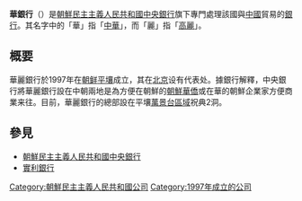 '''華{{Ruby|麗|-{|zh-cn:{{Lang|zh-Latn-pinyin|lí}}; zh-hant:{{Lang|zh-Latn-pinyin|lí}}; zh-tw:{{Lang|zh-Bopo|ㄌㄧˊ}};}-}}銀行'''（{{lang-ko|화려은행}}）是[[朝鮮民主主義人民共和國中央銀行|朝鮮民主主義人民共和國中央銀行]]旗下專門處理該國與[[中國|中國]]貿易的[[銀行|銀行]]。其名字中的「華」指「[[中華|中華]]」，而「麗」指「[[高麗|高麗]]」。

==概要==
華麗銀行於1997年在[[朝鲜|朝鲜]][[平壤|平壤]]成立，其在[[北京|北京]]设有代表处。據銀行解釋，中央銀行將華麗銀行設在中朝兩地是為方便在朝鮮的[[朝鮮華僑|朝鮮華僑]]或在華的朝鮮企業家方便商業来往。目前，華麗銀行的總部設在平壤[[萬景台區域|萬景台區域]]祝典2洞。

==參見==
*[[朝鮮民主主義人民共和國中央銀行|朝鮮民主主義人民共和國中央銀行]]
*[[實利銀行|實利銀行]]

[[Category:朝鮮民主主義人民共和國公司|Category:朝鮮民主主義人民共和國公司]]
[[Category:1997年成立的公司|Category:1997年成立的公司]]